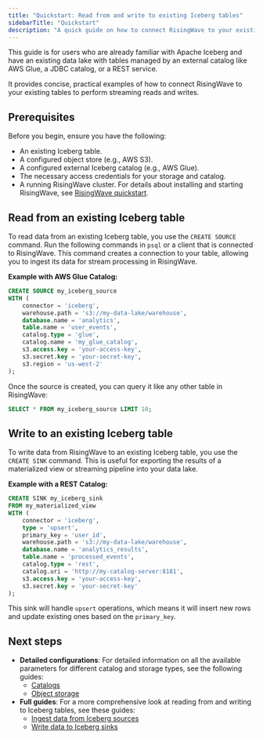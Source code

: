 ```yaml
---
title: "Quickstart: Read from and write to existing Iceberg tables"
sidebarTitle: "Quickstart"
description: "A quick guide on how to connect RisingWave to your existing Apache Iceberg tables for streaming reads and writes."
---
```


This guide is for users who are already familiar with Apache Iceberg and have an existing data lake with tables managed by an external catalog like AWS Glue, a JDBC catalog, or a REST service.

It provides concise, practical examples of how to connect RisingWave to your existing tables to perform streaming reads and writes.

## Prerequisites

Before you begin, ensure you have the following:

- An existing Iceberg table.
- A configured object store (e.g., AWS S3).
- A configured external Iceberg catalog (e.g., AWS Glue).
- The necessary access credentials for your storage and catalog.
- A running RisingWave cluster. For details about installing and starting RisingWave, see [RisingWave quickstart](/get-started/quickstart).

## Read from an existing Iceberg table

To read data from an existing Iceberg table, you use the `CREATE SOURCE` command. Run the following commands in `psql` or a client that is connected to RisingWave. This command creates a connection to your table, allowing you to ingest its data for stream processing in RisingWave.

**Example with AWS Glue Catalog:**

```sql
CREATE SOURCE my_iceberg_source
WITH (
    connector = 'iceberg',
    warehouse.path = 's3://my-data-lake/warehouse',
    database.name = 'analytics',
    table.name = 'user_events',
    catalog.type = 'glue',
    catalog.name = 'my_glue_catalog',
    s3.access.key = 'your-access-key',
    s3.secret.key = 'your-secret-key',
    s3.region = 'us-west-2'
);
```

Once the source is created, you can query it like any other table in RisingWave:
```sql
SELECT * FROM my_iceberg_source LIMIT 10;
```

## Write to an existing Iceberg table

To write data from RisingWave to an existing Iceberg table, you use the `CREATE SINK` command. This is useful for exporting the results of a materialized view or streaming pipeline into your data lake.

**Example with a REST Catalog:**
```sql
CREATE SINK my_iceberg_sink 
FROM my_materialized_view
WITH (
    connector = 'iceberg',
    type = 'upsert',
    primary_key = 'user_id',
    warehouse.path = 's3://my-data-lake/warehouse',
    database.name = 'analytics_results',
    table.name = 'processed_events',
    catalog.type = 'rest',
    catalog.uri = 'http://my-catalog-server:8181',
    s3.access.key = 'your-access-key',
    s3.secret.key = 'your-secret-key'
);
```
This sink will handle `upsert` operations, which means it will insert new rows and update existing ones based on the `primary_key`.

## Next steps

- **Detailed configurations**: For detailed information on all the available parameters for different catalog and storage types, see the following guides:
    - [Catalogs](/iceberg/catalogs)
    - [Object storage](/iceberg/object-storage)
- **Full guides**: For a more comprehensive look at reading from and writing to Iceberg tables, see these guides:
    - [Ingest data from Iceberg sources](/iceberg/ingest-from-iceberg)
    - [Write data to Iceberg sinks](/iceberg/write-to-iceberg)
